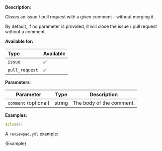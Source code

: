 
**Description**:

Closes an issue / pull request with a given comment - without merging it.

By default, if no parameter is provided, it will close the issue / pull request without a comment.

**Available for:**

| Type           | Available |
| :------------- | :-------- |
| `issue`        | ✅        |
| `pull_request` | ✅        |

**Parameters**:

| Parameter            | Type   | Description              |
| -------------------- | ------ | ------------------------ |
| `comment` (optional) | string | The body of the comment. |

**Examples**:

```yml
$close()
```

A `reviewpad.yml` example:

<CodeBlock language="yml">{Example}</CodeBlock>
